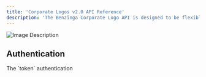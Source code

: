 ```yaml
---
title: 'Corporate Logos v2.0 API Reference'
description: 'The Benzinga Corporate Logo API is designed to be flexible with client sizing requirements. Custom filters can be applied to resize the logos and each logo returns a variety of identifiers like ISIN and CUSIP.'
---
```


![Image Description](https://www.benzinga.com/apis/wp-content/uploads/2019/04/BENZINGA-LOGOS-COVERAGE-copy-7-1.png)

## Authentication

<ParamField query="token" type="apiKey">
  The `token` authentication
</ParamField>
